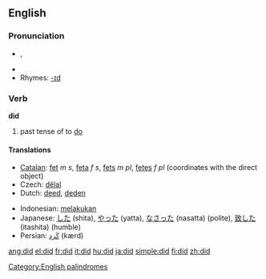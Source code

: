 ==English==
[[Category:English palindromes]]
{{rank|should|can|made|82|did|such|great|must}}

===Pronunciation===
*{{IPA|/dɪd/}}, {{SAMPA|/dId/}}
*{{audio|En-ca-did.ogg|Audio (CA)}}
*Rhymes: [[Rhymes:English:-ɪd|-ɪd]]

===Verb===
'''did'''
# past tense of to [[do]]

====Translations====
{{top}}
*[[Catalan]]: [[fet]] ''m'' ''s'', [[feta]] ''f'' ''s'', [[fets]] ''m'' ''pl'', [[fetes]] ''f'' ''pl'' (coordinates with the direct object)
*Czech: [[dělal]]
*Dutch: [[deed]], [[deden]]
{{mid}}
*Indonesian: [[laku|melakukan]]
*Japanese: [[した]] (shita), [[やった]] (yatta), [[なさった]] (nasatta) (polite), [[致した]] (itashita) (humble)
*Persian: [[كرد|كَرد]] (kærd)
{{bottom}}

[[ang:did]]
[[el:did]]
[[fr:did]]
[[it:did]]
[[hu:did]]
[[ja:did]]
[[simple:did]]
[[fi:did]]
[[zh:did]]